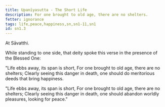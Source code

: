 ```yaml
---
title: Upanīyasutta - The Short Life
description: For one brought to old age, there are no shelters.
fetter: ignorance
tags: life,peace,happiness,sn,sn1-11,sn1
id: sn1.3
---
```


At Sāvatthi.

While standing to one side, that deity spoke this verse in the presence of the Blessed One:

"Life ebbs away, its span is short,
For one brought to old age, there are no shelters;
Clearly seeing this danger in death,
one should do meritorious deeds that bring happiness.

"Life ebbs away, its span is short,
For one brought to old age, there are no shelters;
Clearly seeing this danger in death,
one should abandon worldly pleasures, looking for peace."
